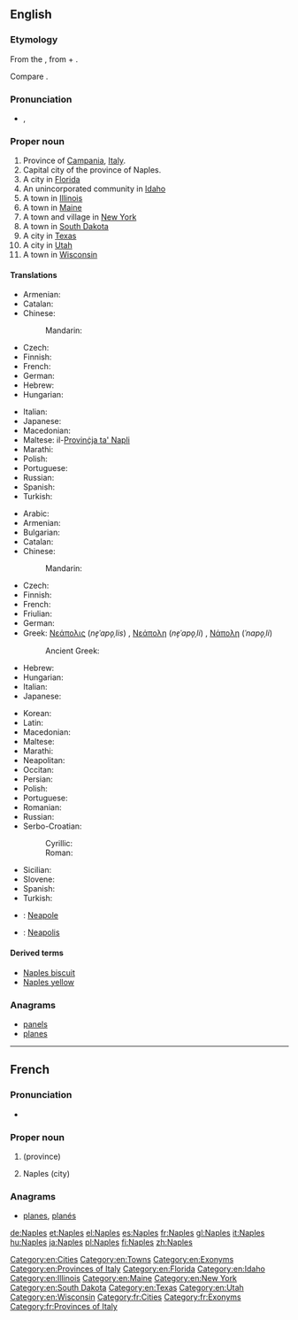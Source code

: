 ==English==
{{wikipedia}}

===Etymology===
From the {{etyl|grc|en}} {{term|Νεάπολις|tr=Neapolis|lang=grc}}, from {{term|νέος|νέα|new|tr=nea|lang=grc}} + {{term|πόλις||city|tr=polis|lang=grc}}.

Compare {{term|Newton|lang=en}}.

===Pronunciation===
* {{a|US}}, {{IPA|/neɪ.pl̩/}}

===Proper noun===
{{en-proper noun}}

# Province of [[Campania]], [[Italy]].
# Capital city of the province of Naples.
# A city in [[Florida]]
# An unincorporated community in [[Idaho]]
# A town in [[Illinois]]
# A town in [[Maine]]
# A town and village in [[New York]]
# A town in [[South Dakota]]
# A city in [[Texas]]
# A city in [[Utah]]
# A town in [[Wisconsin]]

====Translations====
{{trans-top|province}}
* Armenian: {{t|hy|Նեապոլ|sc=Armn}}
* Catalan: {{t|ca|Nàpols|m}}
* Chinese:
*: Mandarin: {{t+|cmn|那不勒斯}}
* Czech: {{t+|cs|Neapol|f}}
* Finnish: {{t+|fi|Napoli}}
* French: {{t+|fr|Naples}}
* German: {{t+|de|Neapel|n}}
* Hebrew: {{t|he|נאפולי|tr=Nāpoli|f}}
* Hungarian: {{t+|hu|Nápoly}}
{{trans-mid}}
* Italian: {{t+|it|Napoli}}
* Japanese: {{t|ja|ナポリ県|tr=Napoli-ken}}
* Macedonian: {{t|mk|Неапол|m|tr=Néapol}}
* Maltese: il-[[Provinċja ta' Napli]]
* Marathi: {{t|mr|नेपल्स|tr=Nepalsa|sc=Deva}}
* Polish: {{t+|pl|Neapol|m}}
* Portuguese: {{t|pt|Nápoles}}
* Russian: {{t|ru|Неаполь|m}}
* Spanish: {{t+|es|Nápoles}}
* Turkish: {{t+|tr|Napoli}}
{{trans-bottom}}

{{trans-top|city}}
* Arabic: {{t|ar|نابولي|m|tr=Nābūli}}
* Armenian: {{t|hy|Նեապոլ|tr=Neapol}}
* Bulgarian: {{t|bg|Неапол|m|tr=Neapol}}
* Catalan: {{t|ca|Nàpols|m}}
* Chinese:
*: Mandarin: {{t+|cmn|那不勒斯|tr=Nàbùlèsī|sc=Hani}}
* Czech: {{t+|cs|Neapol|f}}
* Finnish: {{t+|fi|Napoli}}
* French: {{t+|fr|Naples}}
* Friulian: {{t|fur|Napoli}}
* German: {{t+|de|Neapel|n}}
* Greek: [[Νεάπολις]] (''ne̞ˈapo̞ˌlis'') {{g|f}} {{qualifier|obsolete}}, [[Νεάπολη]] (''ne̞ˈapo̞ˌli'') {{g|f}} {{qualifier|rare}}, [[Νάπολη]] (''ˈnapo̞ˌli'') {{g|f}}
*: Ancient Greek: {{t|grc|Νεάπολις}}
* Hebrew: {{t|he|נאפולי|tr=Nāpoli|f}}
* Hungarian: {{t+|hu|Nápoly}}
* Italian: {{t+|it|Napoli|f}}
* Japanese: {{t|ja|ナポリ|tr=Napoli}}
{{trans-mid}}
* Korean: {{t|ko|나폴리|tr=na pol li|sc=Kore}}
* Latin: {{t+|la|Neapolis}}
* Macedonian: {{t|mk|Неапол|m|tr=Néapol}}
* Maltese: {{t|mt|Napli}}
* Marathi: {{t|mr|नेपल्स|n|tr=nepalsa|sc=Deva}}
* Neapolitan: {{t|nap|Napule}}
* Occitan: {{t|oc|Nàpols|m}}
* Persian: {{t+|fa|ناپل|tr=Nâpl|sc=fa-Arab}}
* Polish: {{t+|pl|Neapol|m}}
* Portuguese: {{t|pt|Nápoles}}
* Romanian: {{t|ro|Napoli}}
* Russian: {{t|ru|Неаполь|m|tr=Neápol'}}
* Serbo-Croatian:
*: Cyrillic: {{t|sh|Напуљ|m}}
*: Roman: {{t+|sh|Napulj|m}}
* Sicilian: {{t|scn|Nàpuli|m}}
* Slovene: {{t|sl|Neápelj|m}}
* Spanish: {{t+|es|Nápoles}}
* Turkish: {{t+|tr|Napoli}}
{{trans-bottom}}

{{checktrans-top}}
* {{ttbc|ia}}: [[Neapole]]
{{trans-mid}}
* {{ttbc|la}}: [[Neapolis]]
{{trans-bottom}}

====Derived terms====
* [[Naples biscuit]]
* [[Naples yellow]]

===Anagrams===
* [[panels#English|panels]]
* [[planes#English|planes]]

[[Category:en:Cities]]
[[Category:en:Towns]]
[[Category:en:Exonyms]]
[[Category:en:Provinces of Italy]]
[[Category:en:Florida]]
[[Category:en:Idaho]]
[[Category:en:Illinois]]
[[Category:en:Maine]]
[[Category:en:New York]]
[[Category:en:South Dakota]]
[[Category:en:Texas]]
[[Category:en:Utah]]
[[Category:en:Wisconsin]]

----

==French==

===Pronunciation===
* {{audio|Fr-Paris--Naples.ogg|Audio (Paris)|lang=fr}}

===Proper noun===
{{fr-proper noun}}

# {{l|en|Naples}} (province)
# Naples (city)

===Anagrams===
* [[planes#French|planes]], [[planés#French|planés]]

[[Category:fr:Cities]]
[[Category:fr:Exonyms]]
[[Category:fr:Provinces of Italy]]

[[de:Naples]]
[[et:Naples]]
[[el:Naples]]
[[es:Naples]]
[[fr:Naples]]
[[gl:Naples]]
[[it:Naples]]
[[hu:Naples]]
[[ja:Naples]]
[[pl:Naples]]
[[fi:Naples]]
[[zh:Naples]]